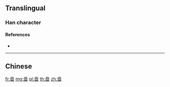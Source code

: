 {{also|嗇}}
==Translingual==

===Han character===
{{Han char|rn=30|rad=口|as=08|sn=11|four=|canj=GCWR}}

====References====
* {{Han ref|kx=0196.261|hdz=10637.110|uh=556C|ud=21868}}

----

==Chinese==
{{zh-see|嗇}}

[[fr:啬]]
[[mg:啬]]
[[pl:啬]]
[[th:啬]]
[[zh:啬]]